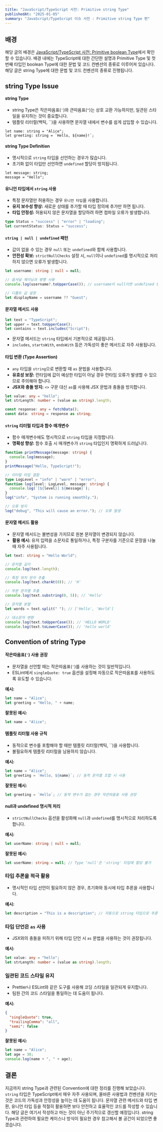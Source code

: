 ```yaml
---
title: "JavaScript/TypeScript 사전: Primitive string Type"
publishedAt: "2025-01-05"
summary: "JavaScript/TypeScript 이슈 사전 : Primitive string Type 편"
---
```


## 배경

해당 글의 배경은 [JavaScript/TypeScript 사전: Primitive boolean Type](https://gittoblog.vercel.app/blog/dictPrimitivebooleanType)에서 확인할 수 있습니다.
배경 내에는 TypeScript에 대한 간단한 설명과 Primitive Type 및 첫 번째 타입인 boolean Type에 대한 문법 및 코드 컨벤션의 종류로 이루어져 있습니다.
해당 글은 string Type에 대한 문법 및 코드 컨벤션의 종류로 진행됩니다.

## string Type Issue

#### string Type

- string Type은 작은따옴표(`'`)와 큰따옴표(`"`)는 상호 교환 가능하지만, 일관된 스타일을 유지하는 것이 중요합니다.
- 템플릿 리터럴(백틱, \`\`)을 사용하면 문자열 내에서 변수를 쉽게 삽입할 수 있습니다.

```
let name: string = "Alice";
let greeting: string = `Hello, ${name}!`;
```

#### string Type Definition

- 명시적으로 `string` 타입을 선언하는 경우가 많습니다.
- 초기화 없이 타입만 선언하면 `undefined` 할당이 방지됩니다.

```
let message: string;
message = "Hello";
```

#### 유니언 타입에서 `string` 사용

- 특정 문자열만 허용하는 경우 `유니언 타입`을 사용합니다.
- **유지 보수성 향상:** 새로운 상태를 추가할 때 타입 정의에 추가만 하면 됩니다.
- **타입 안정성:** 허용되지 않은 문자열을 할당하려 하면 컴파일 오류가 발생합니다.

```typescript
type Status = "success" | "error" | "loading";
let currentStatus: Status = "success";
```

#### `string | null | undefined` 패턴

- 값이 없을 수 있는 경우 `null` 또는 `undefined`와 함께 사용합니다.
- **안전성 확보:** `strictNullChecks` 설정 시, `null`이나 `undefined`를 명시적으로 처리하지 않으면 오류가 발생합니다.

```typescript
let username: string | null = null;

// 옵셔널 체이닝과 병행 사용
console.log(username?.toUpperCase()); // username이 null이면 undefined 반환

// 디폴트 값 설정
let displayName = username ?? "Guest";
```

#### 문자열 메서드 사용

```typescript
let text = "TypeScript";
let upper = text.toUpperCase();
let contains = text.includes("Script");
```

- 문자열 메서드는 `string` 타입에서 기본적으로 제공됩니다.
- `includes`, `startsWith`, `endsWith` 등은 가독성이 좋은 메서드로 자주 사용됩니다.

#### 타입 변환 (Type Assertion)

- `any` 타입을 `string`으로 변환할 때 `as` 문법을 사용합니다.
- **유효성 보장:** 런타임에 값이 예상한 타입이 아닐 경우 런타임 오류가 발생할 수 있으므로 주의해야 합니다.
- **JSX와 충돌 방지:** `<>` 구문 대신 `as`를 사용해 JSX 문법과 충돌을 방지합니다.

```typescript
let value: any = "hello";
let strLength: number = (value as string).length;

const response: any = fetchData();
const data: string = response as string;
```

#### `string` 리터럴 타입과 함수 매개변수

- 함수 매개변수에도 명시적으로 `string` 타입을 지정합니다.
- **명확성 향상:** 함수 호출 시 매개변수가 `string` 타입인지 명확하게 드러납니다.

```typescript
function printMessage(message: string) {
  console.log(message);
}
printMessage("Hello, TypeScript!");

// 리터럴 타입 결합
type LogLevel = "info" | "warn" | "error";
function log(level: LogLevel, message: string) {
  console.log(`[${level}] ${message}`);
}
log("info", "System is running smoothly.");

// 오류 방지
log("debug", "This will cause an error."); // 오류 발생
```

#### 문자열 메서드 활용

- 문자열 메서드는 불변성을 가지므로 원본 문자열이 변경되지 않습니다.
- **활용 예시:** 유저 입력을 소문자로 통일하거나, 특정 구분자를 기준으로 문장을 나눌 때 자주 사용됩니다.

```typescript
let text: string = "Hello World";

// 문자열 길이
console.log(text.length);

// 특정 위치 문자 추출
console.log(text.charAt(0)); // 'H'

// 부분 문자열 추출
console.log(text.substring(0, 5)); // 'Hello'

// 문자열 분할
let words = text.split(" "); // ['Hello', 'World']

// 대소문자 변환
console.log(text.toUpperCase()); // 'HELLO WORLD'
console.log(text.toLowerCase()); // 'hello world'
```

## Convention of string Type

#### 작은따옴표(`'`) 사용 권장

- 문자열을 선언할 때는 작은따옴표(`'`)를 사용하는 것이 일반적입니다.
- ESLint에서 `singleQuote: true` 옵션을 설정해 자동으로 작은따옴표를 사용하도록 유도할 수 있습니다.

**예시:**

```typescript
let name = "Alice";
let greeting = "Hello, " + name;
```

**잘못된 예시:**

```typescript
let name = "Alice";
```

#### 템플릿 리터럴 사용 규칙

- 동적으로 변수를 포함해야 할 때만 템플릿 리터럴(백틱, \`\`)을 사용합니다.
- 불필요하게 템플릿 리터럴을 남용하지 않습니다.

**예시:**

```typescript
let name = "Alice";
let greeting = `Hello, ${name}`; // 동적 문자열 조합 시 사용
```

**잘못된 예시:**

```typescript
let greeting = `Hello`; // 동적 변수가 없는 경우 작은따옴표 사용 권장
```

#### null과 undefined 명시적 처리

- `strictNullChecks` 옵션을 활성화해 `null`과 `undefined`를 명시적으로 처리하도록 합니다.

**예시:**

```typescript
let userName: string | null = null;
```

**잘못된 예시:**

```typescript
let userName: string = null; // Type 'null'은 'string' 타입에 할당 불가
```

### 타입 추론을 적극 활용

- 명시적인 타입 선언이 필요하지 않은 경우, 초기화와 동시에 타입 추론을 사용합니다.

**예시:**

```typescript
let description = "This is a description"; // 자동으로 string 타입으로 추론
```

### 타입 단언은 `as` 사용

- JSX와의 충돌을 피하기 위해 타입 단언 시 `as` 문법을 사용하는 것이 권장됩니다.

**예시:**

```typescript
let value: any = "hello";
let strLength: number = (value as string).length;
```

### 일관된 코드 스타일 유지

- Prettier나 ESLint와 같은 도구를 사용해 코딩 스타일을 일관되게 유지합니다.
- 팀원 간의 코드 스타일을 통일하는 데 도움이 됩니다.

**예시:**

```json
{
  "singleQuote": true,
  "trailingComma": "all",
  "semi": false
}
```

**잘못된 예시:**

```typescript
let name = "Alice";
let age = 30;
console.log(name + ", " + age);
```

## 결론

지금까지 string Type과 관련된 Convention에 대한 정리를 진행해 보았습니다.
`string` 타입은 TypeScript에서 매우 자주 사용되며, 올바른 사용법과 컨벤션을 지키는 것은 코드의 가독성과 안정성을 높이는 데 도움이 됩니다.
문자열 관련 메서드와 타입 변환, 유니언 타입 등을 적절히 활용하면 보다 안전하고 효율적인 코드를 작성할 수 있습니다.
해당 글은 여기서 작성하고 마는 것이 아닌 주기적으로 갱신할 예정입니다. string Type과 관련하여 필요한 케이스나 방식이 필요한 경우 참고해서 볼 공간이 되었으면 좋겠습니다.
